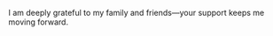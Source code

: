 

I am deeply grateful to my family and friends—your support keeps me moving forward.

<div class="photo-flash-gallery">
  <img src="images/IMG_1302.jpg" class="fade-in delay-1" alt="IMG 1302">
  <img src="images/IMG_3156.jpg" class="fade-in delay-2" alt="IMG 3156">
  <img src="images/IMG_3155.jpg" class="fade-in delay-3" alt="IMG 3155">
</div>

 
 
 
```{=html}
<style>
.photo-flash-gallery img {
  width: 220px;
  height: 350px; /* or another value that looks good for all 3 */
  object-fit: cover;
  margin: 10px;
  opacity: 0;
  transform: scale(0.95);
  transition: opacity 1s ease, transform 1s ease;
}

.fade-in {
  animation: fadeIn 1s forwards;
}

.delay-1 {
  animation-delay: 0.5s;
}

.delay-2 {
  animation-delay: 1.5s;
}

.delay-3 {
  animation-delay: 2.5s;
}

@keyframes fadeIn {
  to {
    opacity: 1;
    transform: scale(1);
  }
}
</style>
```

